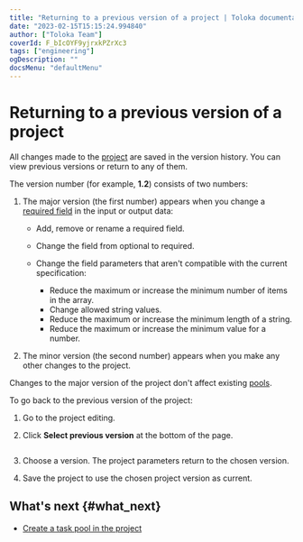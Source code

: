 ```yaml
---
title: "Returning to a previous version of a project | Toloka documentation"
date: "2023-02-15T15:15:24.994840"
author: ["Toloka Team"]
coverId: F_bIcOYF9yjrxkPZrXc3
tags: ["engineering"]
ogDescription: ""
docsMenu: "defaultMenu"
---
```



# Returning to a previous version of a project

All changes made to the [project](/docs/glossary#project) are saved in the version history. You can view previous versions or return to any of them.

The version number (for example, **1.2**) consists of two numbers:

1. The major version (the first number) appears when you change a [required field](/docs/guide/incoming#required) in the input or output data:

    - Add, remove or rename a required field.
    - Change the field from optional to required.
    - Change the field parameters that aren't compatible with the current specification:

        - Reduce the maximum or increase the minimum number of items in the array.
        - Change allowed string values.
        - Reduce the maximum or increase the minimum length of a string.
        - Reduce the maximum or increase the minimum value for a number.

1. The minor version (the second number) appears when you make any other changes to the project.

<Note mode="restriction" title="Alert">

Changes to the major version of the project don't affect existing [pools](/docs/glossary#pool).

</Note>

To go back to the previous version of the project:

1. Go to the project editing.

1. Click **Select previous version** at the bottom of the page.

   <Cut title="Project version example">

   <Image width="200px" withBackground imageId="1675426682535" alt="" />

   </Cut>

1. Choose a version. The project parameters return to the chosen version.

1. Save the project to use the chosen project version as current.

## What's next {#what_next}

- [Create a task pool in the project](/docs/guide/pool-main)

<ContactGuideSupport/>

